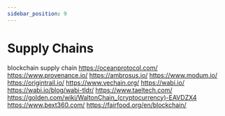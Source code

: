 ```yaml
---
sidebar_position: 9
---
```


# Supply Chains


blockchain supply chain
https://oceanprotocol.com/
https://www.provenance.io/
https://ambrosus.io/
https://www.modum.io/
https://origintrail.io/
https://www.vechain.org/
https://wabi.io/
https://wabi.io/blog/wabi-tldr/
https://www.taeltech.com/
https://golden.com/wiki/WaltonChain_(cryptocurrency)-EAVDZX4
https://www.bext360.com/
https://fairfood.org/en/blockchain/


